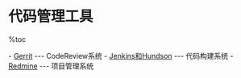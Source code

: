 = 代码管理工具 =

%toc

- [[Gerrit]] --- CodeReview系统
- [[Jenkins和Hundson]] --- 代码构建系统
- [[Redmine]] --- 项目管理系统
